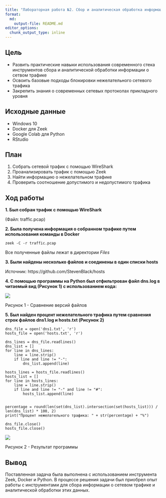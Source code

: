 ---
title: "Лабораторная работа №2. Сбор и аналитическая обработка информации о сетевом трафике"
format:   
  md:
    output-file: README.md
editor_options: 
  chunk_output_type: inline
---

## Цель

- Развить практические навыки использования современного стека инструментов сбора и аналитической обработки информации о сетвом трафике
- Освоить базовые подходы блокировки нежелательного сетевого трафика
- Закрепить знания о современных сетевых протоколах прикладного уровня

## Исходные данные

- Windows 10
- Docker для Zeek
- Google Colab для Python
- RStudio

## План

1. Собрать сетевой трафик с помощью WireShark
2. Проанализировать трафик с помощью Zeek
3. Найти информацию о нежелательном трафике
4. Проверить соотношение допустимого и недопустимого трафика

## Ход работы

<b>1. Был собран трафик с помощью WireShark</b>

(Файл: traffic.pcap)

<b>2. Была получена информация о собранном трафике путем использования команды в Docker</b>

```
zeek -C -r traffic.pcap
```

Все полученные файлы лежат в директории <i>Files</i>

<b>3. Были найдены несколько файлов и соединены в один списки hosts</b>

Источник: https://github.com/StevenBlack/hosts

<b>4. С помощью программы на Python был отфильтрован файл dns.log в читаемый вид (Рисунок 1) с использованием кода:</b>

![](images/logs.png)

Рисунок 1 - Сравнение версий файлов

<b>5. Был найден процент нежелательного трафика путем сравнения строк файлов dns1.log и hosts.txt (Рисунок 2)</b>

```
dns_file = open('dns1.txt', 'r')
hosts_file = open('hosts.txt', 'r')

dns_lines = dns_file.readlines()
dns_list = []
for line in dns_lines:
    line = line.strip()
    if line and line != "-":
        dns_list.append(line)

hosts_lines = hosts_file.readlines()
hosts_list = []
for line in hosts_lines:
    line = line.strip()
    if line and line != "-" and line != "#":
        hosts_list.append(line)


percentage = round(len(set(dns_list).intersection(set(hosts_list))) / len(dns_list) * 100, 2)
print("Процент нежелательного трафика: " + str(percentage) + "%")

dns_file.close()
hosts_file.close()
```

![](images/result.png)

Рисунок 2 - Результат программы

## Вывод

Поставленная задача была выполнена с использованием инструмента Zeek, Docker и Python. В процессе решения задачи был приобрел опыт работы с инструментами для сбора информации о сетевом трафике и аналитической обработки этих данных.
